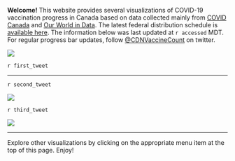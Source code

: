 
**Welcome!** This website provides several visualizations of COVID-19 vaccination progress in Canada based on data collected mainly from [COVID Canada](https://covid19tracker.ca/vaccinationtracker.html) and [Our World in Data](https://ourworldindata.org/covid-vaccinations). The latest federal distribution schedule is [available here](https://www.canada.ca/en/public-health/services/diseases/2019-novel-coronavirus-infection/prevention-risks/covid-19-vaccine-treatment/vaccine-rollout.html). The information below was last updated at `r accessed` MDT. For regular progress bar updates, follow [@CDNVaccineCount](https://twitter.com/CDNVaccineCount) on twitter.

![](Plots/plot_main.png)

`r first_tweet`

---

`r second_tweet`

![](Plots/plot_total.png)

`r third_tweet`

![](Plots/pace_national.png)

---

Explore other visualizations by clicking on the appropriate menu item at the top of this page. Enjoy!